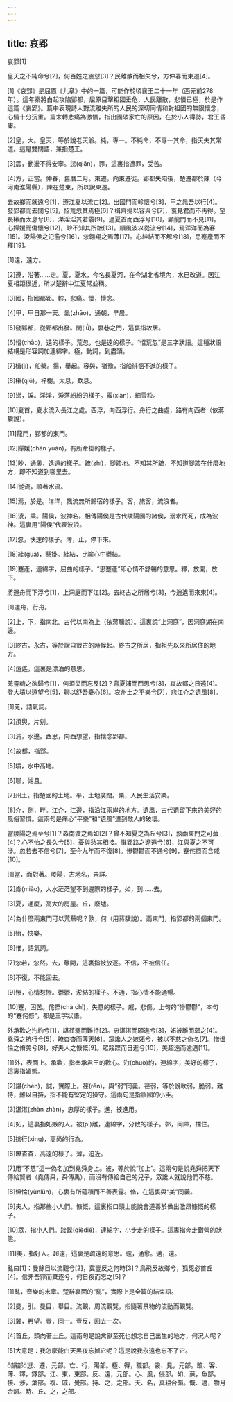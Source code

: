 ```yaml
---
---
---
```

title: 哀郢
---




哀郢[1]

皇天之不純命兮[2]，何百姓之震愆[3]？民離散而相失兮，方仲春而東遷[4]。

[1]《哀郢》是屈原《九章》中的一篇，可能作於頃襄王二十一年（西元前278年）。這年秦將白起攻陷郢都，屈原目擊祖國垂危，人民離散，悲憤已極，於是作這篇《哀郢》。篇中表現詩人對流離失所的人民的深切同情和對祖國的無限懷念，心情十分沉重。篇末轉悲痛為激憤，指出國破家亡的原因，在於小人得勢，君王昏庸。

[2]皇，大。皇天，等於說老天爺。純，專一。不純命，不專一其命，指天失其常道。這是雙關語，兼指楚王。

[3]震，動盪不得安寧。愆(qiān)，罪，這裏指遭罪，受苦。

[4]方，正當。仲春，舊曆二月。東遷，向東遷徙。郢都失陷後，楚遷都於陳（今河南淮陽縣），陳在楚東，所以說東遷。

去故鄉而就遠兮[1]，遵江夏以流亡[2]。出國門而軫懷兮[3]，甲之晁吾以行[4]。發郢都而去閭兮[5]，怊荒忽其焉極[6]？楫齊揚以容與兮[7]，哀見君而不再得。望長楸而太息兮[8]，涕淫淫其若霰[9]。過夏首而西浮兮[10]，顧龍門而不見[11]。心嬋媛而傷懷兮[12]，眇不知其所蹠[13]。順風波以從流兮[14]，焉洋洋而為客[15]。淩陽侯之氾濫兮[16]，忽翱翔之焉薄[17]。心絓結而不解兮[18]，思蹇產而不釋[19]。

[1]遠，遠方。

[2]遵，沿著......走。夏，夏水，今名長夏河，在今湖北省境內，水已改道。因江夏相距很近，所以楚辭中江夏常並稱。

[3]國，指國都郢。軫，悲痛。懷，懷念。

[4]甲，甲日那一天。晁(zhāo)，通朝，早晨。

[5]發郢都，從郢都出發。閭(lǘ)，裏巷之門，這裏指故居。

[6]怊(chāo)，遠的樣子。荒忽，也是遠的樣子。“怊荒忽”是三字狀語。這種狀語結構是形容詞加連綿字。極，動詞，到盡頭。

[7]楫(jí)，船槳。揚，舉起。容與，猶豫，指船徘徊不進的樣子。

[8]楸(qiū)，梓樹。太息，歎息。

[9]涕，淚。淫淫，淚落紛紛的樣子。霰(xiàn)，細雪粒。

[10]夏首，夏水流入長江之處。西浮，向西浮行。舟行之曲處，路有向西者（依蔣驥說）。

[11]龍門，郢都的東門。

[12]嬋媛(chán yuán)，有所牽掛的樣子。

[13]眇，通渺，遙遠的樣子。蹠(zhí)，腳踏地。不知其所蹠，不知道腳踏在什麼地方，即不知道到哪里去。

[14]從流，順著水流。

[15]焉，於是。洋洋，飄流無所歸宿的樣子。客，旅客，流浪者。

[16]淩，乘。陽侯，波神名。相傳陽侯是古代陵陽國的諸侯，溺水而死，成為波神。這裏用“陽侯”代表波浪。

[17]忽，快速的樣子。薄，止，停下來。

[18]絓(guà)，懸掛。絓結，比喻心中鬱結。

[19]蹇產，連綿字，屈曲的樣子。“思蹇產”即心情不舒暢的意思。釋，放開，放下。

將運舟而下浮兮[1]，上洞庭而下江[2]。去終古之所居兮[3]，今逍遙而來東[4]。

[1]運舟，行舟。

[2]上，下，指南北。古代以南為上（依蔣驥說）。這裏說“上洞庭”，因洞庭湖在南邊。

[3]終古，永古，等於說自很古的時候起。終古之所居，指祖先以來所居住的地方。

[4]逍遙，這裏是漂泊的意思。

羌靈魂之欲歸兮[1]，何須臾而忘反[2]？背夏浦而西思兮[3]，哀故都之日遠[4]。登大墳以遠望兮[5]，聊以舒吾憂心[6]。哀州土之平樂兮[7]，悲江介之遺風[8]。

[1]羌，語氣詞。

[2]須臾，片刻。

[3]浦，水邊。西思，向西想望，指懷念郢都。

[4]故都，指郢。

[5]墳，水中高地。

[6]聊，姑且。

[7]州土，指楚國的土地。平，土地廣闊。樂，人民生活安樂。

[8]介，側，畔。江介，江邊，指沿江兩岸的地方。遺風，古代遺留下來的美好的風俗習慣。這兩句是痛心“平樂”和“遺風”遭到敵人的破壞。

當陵陽之焉至兮[1]？淼南渡之焉如[2]？曾不知夏之為丘兮[3]，孰兩東門之可蕪[4]？心不怡之長久兮[5]，憂與愁其相接。惟郢路之遼遠兮[6]，江與夏之不可涉。忽若去不信兮[7]，至今九年而不復[8]。慘鬱鬱而不通兮[9]，蹇侘傺而含戚[10]。

[1]當，面對著。陵陽，古地名，未詳。

[2]淼(miǎo)，大水茫茫望不到邊際的樣子。如，到......去。

[3]夏，通廈，高大的房屋。丘，廢墟。

[4]為什麼兩東門可以荒蕪呢？孰，何（用蔣驥說）。兩東門，指郢都的兩個東門。

[5]怡，快樂。

[6]惟，語氣詞。

[7]忽若，忽然。去，離開，這裏指被放逐。不信，不被信任。

[8]不復，不能回去。

[9]慘，心情愁慘。鬱鬱，淤結的樣子。不通，指心情不能通暢。

[10]蹇，困苦。侘傺(chà chì)，失意的樣子。戚，悲傷。上句的“慘鬱鬱”，本句的“蹇侘傺”，都是三字狀語。

外承歡之汋約兮[1]，諶荏弱而難持[2]。忠湛湛而願進兮[3]，妬被離而鄣之[4]。堯舜之抗行兮[5]，瞭杳杳而薄天[6]。眾讒人之嫉妬兮，被以不慈之偽名[7]。憎慍惀之脩美兮[8]，好夫人之慷慨[9]。眾踥蹀而日進兮[10]，美超遠而逾邁[11]。

[1]外，表面上。承歡，指奉承君王的歡心。汋(chuò)約，連綿字，美好的樣子，這裏指媚態。

[2]諶(chén)，誠，實際上。荏(rěn)，與“弱”同義。荏弱，等於說軟弱，脆弱。難持，難以自持，指不能有堅定的操守。這兩句是指誤國的小臣。

[3]湛湛(zhàn zhàn)，忠厚的樣子。進，被進用。

[4]妬，這裏指妬嫉的人。被(pī)離，連綿字，分散的樣子。鄣，同障，擋住。

[5]抗行(xìng)，高尚的行為。

[6]瞭杳杳，高遠的樣子。薄，迫近。

[7]用“不慈”這一偽名加到堯舜身上。被，等於說“加上”。這兩句是說堯舜把天下傳給賢者（堯傳舜，舜傳禹），而沒有傳給自己的兒子，眾讒人就說他們不慈。

[8]慍惀(yùnlǔn)，心裏有所蘊積而不善表露。脩，在這裏與“美”同義。

[9]夫人，指那些小人們。慷慨，這裏指口頭上能說會道善於做出激昂慷慨的樣子。

[10]眾，指小人們。踥蹀(qièdié)，連綿字，小步走的樣子。這裏指奔走鑽營的狀態。

[11]美，指好人。超遠，這裏是疏遠的意思。逾，通愈。邁，遠。

亂曰[1]：曼餘目以流觀兮[2]，冀壹反之何時[3]？鳥飛反故鄉兮，狐死必首丘[4]。信非吾罪而棄逐兮，何日夜而忘之[5]？

[1]亂，音樂的末章。楚辭裏面的“亂”，實際上是全篇的結束語。

[2]曼，引。曼目，舉目。流觀，周流觀覽，指隨著景物的流動而觀覽。

[3]冀，希望。壹，同一。壹反，回去一次。

[4]首丘，頭向著土丘。這兩句是說禽獸至死也想念自己出生的地方，何況人呢？

[5]大意是：我怎麼能白天黑夜忘掉它呢？這是說我永遠也忘不了它。

韻部愆、遷，元部。亡、行，陽部。極、得，職部。霰、見，元部。蹠、客、薄、釋，鐸部。江、東，東部。反、遠，元部。心、風，侵部。如、蕪，魚部。接、涉，葉部。複、戚，覺部。持、之，之部。天、名，真耕合韻。慨、邁，物月合韻。時、丘、之，之部。